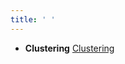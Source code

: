 ```yaml
---
title: ' '
---
```

<link rel="stylesheet" href="styles.css" type="text/css">
<head>
<!-- Global site tag (gtag.js) - Google Analytics -->
<script async src="https://www.googletagmanager.com/gtag/js?id=G-KK7K26EJP8"></script>
<script>
  window.dataLayer = window.dataLayer || [];
  function gtag(){dataLayer.push(arguments);}
  gtag('js', new Date());

  gtag('config', 'G-KK7K26EJP8');
</script>
</head>

<ul>
<li>
<p><strong>Clustering</strong> <a href="Clustering.html" target="_blank" rel="noopener">Clustering </a>  </p>
</li>
</ul>
